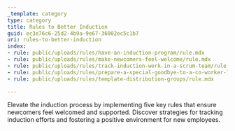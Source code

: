 ```yaml
---
_template: category
type: category
title: Rules to Better Induction
guid: ec3e76c6-25d2-4b9a-9e67-36002ec5c1b7
uri: rules-to-better-induction
index:
- rule: public/uploads/rules/have-an-induction-program/rule.mdx
- rule: public/uploads/rules/make-newcomers-feel-welcome/rule.mdx
- rule: public/uploads/rules/track-induction-work-in-a-scrum-team/rule.mdx
- rule: public/uploads/rules/prepare-a-special-goodbye-to-a-co-worker-leaving-the-company/rule.mdx
- rule: public/uploads/rules/template-distribution-groups/rule.mdx

---
```


Elevate the induction process by implementing five key rules that ensure newcomers feel welcomed and supported. Discover strategies for tracking induction efforts and fostering a positive environment for new employees.
